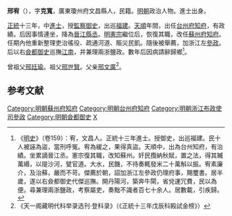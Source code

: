 '''邢宥'''（{{bd|1416年||？}}），字'''克寬'''，廣東瓊州府文昌縣人，民籍。[[明朝|明朝]]政治人物。進士出身。

[[正统_(年号)|正統]]十三年，中[[進士|進士]]，授[[監察御史|監察御史]]，出巡[[福建|福建]]。[[天顺_(明朝)|天順]]年間，出任[[台州府|台州府]][[知府|知府]]，有政績。后因事情連坐，降為[[晉江|晉江]][[縣丞|縣丞]]。[[明憲宗|明憲宗]]繼位后，恢復其職，改任[[蘇州府|蘇州府]][[知府|知府]]。任期內他重新整理吏治徭役、疏通河道、賑災民飢。隨後被舉薦，加浙江左[[參政|參政]]。后以右[[僉都御史|僉都御史]]巡撫[[江南|江南]]，并兼理兩浙鹽政。數年后因病請辭歸鄉<ref>《[[明史|明史]]》（卷159）：宥，文昌人。正統十三年進士。授御史，出巡福建。民十人被誣為盜，當刑呼冤。宥為緩之，果得真盜。天順中，出為台州知府，有治績。坐累謫晉江丞。憲宗復其職，改知蘇州。奸民攬納秋賦，置之法，得其贓萬緡，以隄沙河，甓官道。大水，民饑，不待奏輒發米二十萬斛以振。宥素廉介，及治蘇，嚴而不苛。傑薦於朝，詔加浙江左參政仍理府事，賜璽書。居半歲，遂以右僉都御史代傑巡撫。開丹陽河，築奔牛閘，省兌運冗費，民以為便。尋兼理兩浙鹽政，考察屬吏，奏黜不識者百七十余人。居數載，引疾歸。</ref>。

曾祖父[[邢廷瑜|邢廷瑜]]。祖父[[邢世賢|邢世賢]]。父亲[[邢文廣|邢文廣]]<ref>《天一阁藏明代科举录选刊·登科录》（《正統十三年戊辰科殿試金榜》）</ref>。

==参考文献==
{{wikisource|明史/卷159}}
{{Reflist}}

{{start box}}
{{s-off}}
{{s-vacant|不詳|last=[[劉鏞_(明朝)|劉鏞]]}}
{{s-title|明朝台州府知府|1454年－1464年}}
{{s-after|[[阮勤|阮勤]]}}
{{end box}}

{{明朝人物小作品}}
{{正統十三年戊辰科殿試金榜}}

{{DEFAULTSORT:Xing邢}}
[[Category:明朝蘇州府知府|Category:明朝蘇州府知府]]
[[Category:明朝台州府知府|Category:明朝台州府知府]]
[[Category:明朝浙江布政使司參政|Category:明朝浙江布政使司參政]]
[[Category:明朝僉都御史|Category:明朝僉都御史]]
[[Category:邢姓|X]]